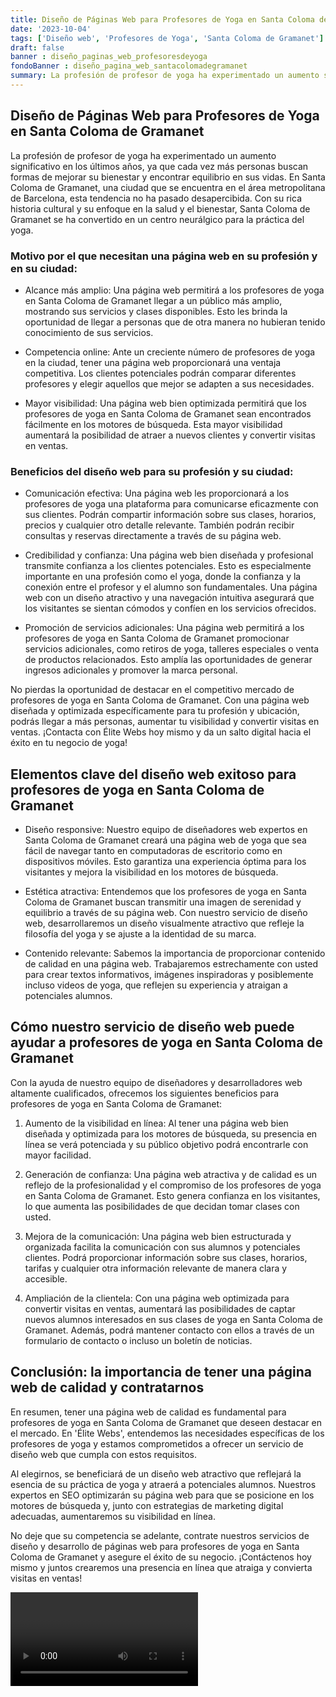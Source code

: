 ```yaml
---
title: Diseño de Páginas Web para Profesores de Yoga en Santa Coloma de Gramanet
date: '2023-10-04'
tags: ['Diseño web', 'Profesores de Yoga', 'Santa Coloma de Gramanet']
draft: false
banner : diseño_paginas_web_profesoresdeyoga
fondoBanner : diseño_pagina_web_santacolomadegramanet
summary: La profesión de profesor de yoga ha experimentado un aumento significativo en los últimos años, ya que cada vez más personas buscan formas de mejorar su bienestar y encontrar equilibrio en sus vidas. En Santa Coloma de Gramanet, una ciudad que se encuentra en el área metropolitana de Barcelona, esta tendencia no ha pasado desapercibida. Con su rica historia cultural y su enfoque en la salud y el bienestar, Santa Coloma de Gramanet se ha convertido en un centro neurálgico para la práctica del yoga.
---
```


## Diseño de Páginas Web para Profesores de Yoga en Santa Coloma de Gramanet

La profesión de profesor de yoga ha experimentado un aumento significativo en los últimos años, ya que cada vez más personas buscan formas de mejorar su bienestar y encontrar equilibrio en sus vidas. En Santa Coloma de Gramanet, una ciudad que se encuentra en el área metropolitana de Barcelona, esta tendencia no ha pasado desapercibida. Con su rica historia cultural y su enfoque en la salud y el bienestar, Santa Coloma de Gramanet se ha convertido en un centro neurálgico para la práctica del yoga.

### Motivo por el que necesitan una página web en su profesión y en su ciudad:

- Alcance más amplio: Una página web permitirá a los profesores de yoga en Santa Coloma de Gramanet llegar a un público más amplio, mostrando sus servicios y clases disponibles. Esto les brinda la oportunidad de llegar a personas que de otra manera no hubieran tenido conocimiento de sus servicios.

- Competencia online: Ante un creciente número de profesores de yoga en la ciudad, tener una página web proporcionará una ventaja competitiva. Los clientes potenciales podrán comparar diferentes profesores y elegir aquellos que mejor se adapten a sus necesidades.

- Mayor visibilidad: Una página web bien optimizada permitirá que los profesores de yoga en Santa Coloma de Gramanet sean encontrados fácilmente en los motores de búsqueda. Esta mayor visibilidad aumentará la posibilidad de atraer a nuevos clientes y convertir visitas en ventas.

### Beneficios del diseño web para su profesión y su ciudad:

- Comunicación efectiva: Una página web les proporcionará a los profesores de yoga una plataforma para comunicarse eficazmente con sus clientes. Podrán compartir información sobre sus clases, horarios, precios y cualquier otro detalle relevante. También podrán recibir consultas y reservas directamente a través de su página web.

- Credibilidad y confianza: Una página web bien diseñada y profesional transmite confianza a los clientes potenciales. Esto es especialmente importante en una profesión como el yoga, donde la confianza y la conexión entre el profesor y el alumno son fundamentales. Una página web con un diseño atractivo y una navegación intuitiva asegurará que los visitantes se sientan cómodos y confíen en los servicios ofrecidos.

- Promoción de servicios adicionales: Una página web permitirá a los profesores de yoga en Santa Coloma de Gramanet promocionar servicios adicionales, como retiros de yoga, talleres especiales o venta de productos relacionados. Esto amplía las oportunidades de generar ingresos adicionales y promover la marca personal.

No pierdas la oportunidad de destacar en el competitivo mercado de profesores de yoga en Santa Coloma de Gramanet. Con una página web diseñada y optimizada específicamente para tu profesión y ubicación, podrás llegar a más personas, aumentar tu visibilidad y convertir visitas en ventas. ¡Contacta con Élite Webs hoy mismo y da un salto digital hacia el éxito en tu negocio de yoga!

<GifSeo />

<Cta />

## Elementos clave del diseño web exitoso para profesores de yoga en Santa Coloma de Gramanet

- Diseño responsive: Nuestro equipo de diseñadores web expertos en Santa Coloma de Gramanet creará una página web de yoga que sea fácil de navegar tanto en computadoras de escritorio como en dispositivos móviles. Esto garantiza una experiencia óptima para los visitantes y mejora la visibilidad en los motores de búsqueda.

- Estética atractiva: Entendemos que los profesores de yoga en Santa Coloma de Gramanet buscan transmitir una imagen de serenidad y equilibrio a través de su página web. Con nuestro servicio de diseño web, desarrollaremos un diseño visualmente atractivo que refleje la filosofía del yoga y se ajuste a la identidad de su marca.

- Contenido relevante: Sabemos la importancia de proporcionar contenido de calidad en una página web. Trabajaremos estrechamente con usted para crear textos informativos, imágenes inspiradoras y posiblemente incluso videos de yoga, que reflejen su experiencia y atraigan a potenciales alumnos.

## Cómo nuestro servicio de diseño web puede ayudar a profesores de yoga en Santa Coloma de Gramanet

Con la ayuda de nuestro equipo de diseñadores y desarrolladores web altamente cualificados, ofrecemos los siguientes beneficios para profesores de yoga en Santa Coloma de Gramanet:

1. Aumento de la visibilidad en línea: Al tener una página web bien diseñada y optimizada para los motores de búsqueda, su presencia en línea se verá potenciada y su público objetivo podrá encontrarle con mayor facilidad.

2. Generación de confianza: Una página web atractiva y de calidad es un reflejo de la profesionalidad y el compromiso de los profesores de yoga en Santa Coloma de Gramanet. Esto genera confianza en los visitantes, lo que aumenta las posibilidades de que decidan tomar clases con usted.

3. Mejora de la comunicación: Una página web bien estructurada y organizada facilita la comunicación con sus alumnos y potenciales clientes. Podrá proporcionar información sobre sus clases, horarios, tarifas y cualquier otra información relevante de manera clara y accesible.

4. Ampliación de la clientela: Con una página web optimizada para convertir visitas en ventas, aumentará las posibilidades de captar nuevos alumnos interesados en sus clases de yoga en Santa Coloma de Gramanet. Además, podrá mantener contacto con ellos a través de un formulario de contacto o incluso un boletín de noticias.

## Conclusión: la importancia de tener una página web de calidad y contratarnos

En resumen, tener una página web de calidad es fundamental para profesores de yoga en Santa Coloma de Gramanet que deseen destacar en el mercado. En 'Élite Webs', entendemos las necesidades específicas de los profesores de yoga y estamos comprometidos a ofrecer un servicio de diseño web que cumpla con estos requisitos.

Al elegirnos, se beneficiará de un diseño web atractivo que reflejará la esencia de su práctica de yoga y atraerá a potenciales alumnos. Nuestros expertos en SEO optimizarán su página web para que se posicione en los motores de búsqueda y, junto con estrategias de marketing digital adecuadas, aumentaremos su visibilidad en línea.

No deje que su competencia se adelante, contrate nuestros servicios de diseño y desarrollo de páginas web para profesores de yoga en Santa Coloma de Gramanet y asegure el éxito de su negocio. ¡Contáctenos hoy mismo y juntos crearemos una presencia en línea que atraiga y convierta visitas en ventas!

<Video />

<CtaBot job='Profesores de Yoga' city='Santa Coloma de Gramanet'/>

<Gmaps query='Santa Coloma de Gramanet+españa+maps' />
